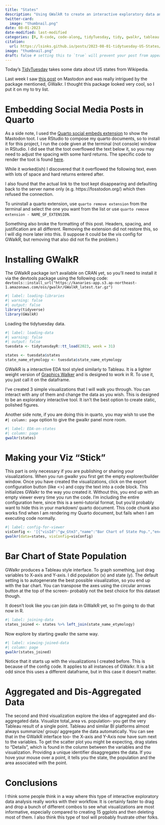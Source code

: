 ```yaml
---
title: "States"
description: "Using GWalkR to create an interactive exploratory data analysis window similar to Tableau."
twitter-card:
  image: "thumbnail.png"
date: 08-01-2023
date-modified: last-modified
categories: [R, R-code, code-along, tidyTuesday, tidy, gwalkr, tableau Alternative, exploratory data analysis, interactive] # self-defined categories
citation:
  url: https://lsinks.github.io/posts/2023-08-01-tidytuesday-US-States/states.html
image: "thumbnail.png"
draft: false # setting this to `true` will prevent your post from appearing on your listing page until you're ready!
---
```


Today's [TidyTuesday](https://github.com/rfordatascience/tidytuesday/blob/master/data/2023/2023-08-01/readme.md) takes some data about US states from Wikipedia.

Last week I saw [this post](https://fosstodon.org/@brky/110815231759746109) on Mastodon and was really intrigued by the package mentioned, GWalkr. I thought this package looked very cool, so I put it on my to try list.

# Embedding Social Media Posts in Quarto

As a side note, I used the [Quarto social embeds extension](https://quarto-social-embeds.sellorm.com/) to show the Mastodon toot. I use RStudio to compose my quarto documents, so to install it for this project, I run the code given at the terminal (not console) window in RStudio. I did see that the toot overflowed the text below it, so you may need to adjust the spacing with some hard returns. The specific code to render the toot is found [here](https://quarto-social-embeds.sellorm.com/examples/mastodon.html).

While it worked(ish) I discovered that it overflowed the following text, even with lots of space and hard returns entered after.

I also found that the actual link to the toot kept disappearing and defaulting back to the server name only (e.g. https://fosstodon.org/) which then refused the connection.

To uninstall a quarto extension, use `quarto remove extension` from the terminal and select the one you want from the list or use `quarto remove extension - NAME_OF_EXTENSION`.

Something also broke the formatting of this post. Headers, spacing, and justification are all different. Removing the extension did not restore this, so I will dig more later into this. (I suppose it could be the vis config for GWalkR, but removing that also did not fix the problem.)

# Installing GWalkR

The GWalkR package isn't available on CRAN yet, so you'll need to install it via the devtools package using the following code: `devtools::install_url("https://kanaries-app.s3.ap-northeast-1.amazonaws.com/oss/gwalkr/GWalkR_latest.tar.gz")`

```r
#| label: loading-libraries
#| warning: false
#| output: false
library(tidyverse)
library(GWalkR)
```

Loading the tidytuesday data.

```r
#| label: loading-data
#| warning: false
#| output: false
tuesdata <- tidytuesdayR::tt_load(2023, week = 31)

states <- tuesdata$states
state_name_etymology <- tuesdata$state_name_etymology
```

GWalkR is a interactive EDA tool styled similarly to Tableau. It is a lighter weight version of [Graphics Walker](https://github.com/Kanaries/graphic-walker) and is designed to work in R. To use it, you just call it on the dataframe.

I've created 3 simple visualizations that I will walk you through. You can interact with any of them and change the data as you wish. This is designed to be an exploratory interactive tool. It isn't the best option to create static, polished figures.

Another side note, if you are doing this in quarto, you may wish to use the `#| column: page` option to give the gwalkr panel more room.

```r
#| label: EDA-on-states
#| column: page
gwalkr(states)
```

# Making your Viz "Stick"

This part is only necessary if you are publishing or sharing your visualizations. When you run gwalkr you first get the empty explorer/builder window. Once you have created the visualizations, click on the export configuration button (like \<\>) and copy the text into a code block. This initializes GWalkr to the way you created it. Without this, you end up with an empty viewer every time you run the code. I'm including the entire configuration here, since this is a semi-tutorial format, but you'd probably want to hide this in your markdown/ quarto document. This code chunk also works find when I am rendering my Quarto document, but fails when I am executing code normally.

```r
#| label: config-for-viewer
visConfig <- '[{"visId":"gw_Gtm3","name":"Bar Chart of State Pop.","encodings":{"dimensions":[{"dragId":"gw_jx5q","fid":"c3RhdGU=","name":"state","semanticType":"nominal","analyticType":"dimension"},{"dragId":"gw_3nGt","fid":"cG9zdGFsX2FiYnJldmlhdGlvbg==","name":"postal_abbreviation","semanticType":"nominal","analyticType":"dimension"},{"dragId":"gw_FNnC","fid":"Y2FwaXRhbF9jaXR5","name":"capital_city","semanticType":"nominal","analyticType":"dimension"},{"dragId":"gw_-YgP","fid":"bGFyZ2VzdF9jaXR5","name":"largest_city","semanticType":"nominal","analyticType":"dimension"},{"dragId":"gw_QC9G","fid":"YWRtaXNzaW9u","name":"admission","semanticType":"temporal","analyticType":"dimension"},{"dragId":"gw_hm9z","fid":"ZGVtb255bQ==","name":"demonym","semanticType":"nominal","analyticType":"dimension"}],"measures":[{"dragId":"gw_FnuC","fid":"cG9wdWxhdGlvbl8yMDIw","name":"population_2020","analyticType":"measure","semanticType":"quantitative","aggName":"sum"},{"dragId":"gw_hRWB","fid":"dG90YWxfYXJlYV9taTI=","name":"total_area_mi2","analyticType":"measure","semanticType":"quantitative","aggName":"sum"},{"dragId":"gw_cUQK","fid":"dG90YWxfYXJlYV9rbTI=","name":"total_area_km2","analyticType":"measure","semanticType":"quantitative","aggName":"sum"},{"dragId":"gw_QH84","fid":"bGFuZF9hcmVhX21pMg==","name":"land_area_mi2","analyticType":"measure","semanticType":"quantitative","aggName":"sum"},{"dragId":"gw_tzCn","fid":"bGFuZF9hcmVhX2ttMg==","name":"land_area_km2","analyticType":"measure","semanticType":"quantitative","aggName":"sum"},{"dragId":"gw_1ggm","fid":"d2F0ZXJfYXJlYV9taTI=","name":"water_area_mi2","analyticType":"measure","semanticType":"quantitative","aggName":"sum"},{"dragId":"gw_0lnU","fid":"d2F0ZXJfYXJlYV9rbTI=","name":"water_area_km2","analyticType":"measure","semanticType":"quantitative","aggName":"sum"},{"dragId":"gw_eiwY","fid":"bl9yZXByZXNlbnRhdGl2ZXM=","name":"n_representatives","analyticType":"measure","semanticType":"quantitative","aggName":"sum"},{"dragId":"gw_count_fid","fid":"gw_count_fid","name":"Row count","analyticType":"measure","semanticType":"quantitative","aggName":"sum","computed":true,"expression":{"op":"one","params":[],"as":"gw_count_fid"}}],"rows":[{"dragId":"gw_Tlb_","fid":"c3RhdGU=","name":"state","semanticType":"nominal","analyticType":"dimension"}],"columns":[{"dragId":"gw_tHvs","fid":"cG9wdWxhdGlvbl8yMDIw","name":"population_2020","analyticType":"measure","semanticType":"quantitative","aggName":"sum"}],"color":[],"opacity":[],"size":[],"shape":[],"radius":[],"theta":[],"details":[],"filters":[],"text":[]},"config":{"defaultAggregated":true,"geoms":["auto"],"stack":"stack","showActions":false,"interactiveScale":false,"sorted":"none","zeroScale":true,"size":{"mode":"auto","width":320,"height":200},"format":{}}},{"visId":"gw_uHPW","name":"Area vs. Pop (Agg)","encodings":{"dimensions":[{"dragId":"gw_fHm7","fid":"c3RhdGU=","name":"state","semanticType":"nominal","analyticType":"dimension"},{"dragId":"gw_GIbq","fid":"cG9zdGFsX2FiYnJldmlhdGlvbg==","name":"postal_abbreviation","semanticType":"nominal","analyticType":"dimension"},{"dragId":"gw_j9gr","fid":"Y2FwaXRhbF9jaXR5","name":"capital_city","semanticType":"nominal","analyticType":"dimension"},{"dragId":"gw_UlJ3","fid":"bGFyZ2VzdF9jaXR5","name":"largest_city","semanticType":"nominal","analyticType":"dimension"},{"dragId":"gw_7t-q","fid":"YWRtaXNzaW9u","name":"admission","semanticType":"temporal","analyticType":"dimension"},{"dragId":"gw__0zS","fid":"ZGVtb255bQ==","name":"demonym","semanticType":"nominal","analyticType":"dimension"}],"measures":[{"dragId":"gw_5ToL","fid":"cG9wdWxhdGlvbl8yMDIw","name":"population_2020","analyticType":"measure","semanticType":"quantitative","aggName":"sum"},{"dragId":"gw_hIf6","fid":"dG90YWxfYXJlYV9taTI=","name":"total_area_mi2","analyticType":"measure","semanticType":"quantitative","aggName":"sum"},{"dragId":"gw_MxWn","fid":"dG90YWxfYXJlYV9rbTI=","name":"total_area_km2","analyticType":"measure","semanticType":"quantitative","aggName":"sum"},{"dragId":"gw_YbvT","fid":"bGFuZF9hcmVhX21pMg==","name":"land_area_mi2","analyticType":"measure","semanticType":"quantitative","aggName":"sum"},{"dragId":"gw_nnL-","fid":"bGFuZF9hcmVhX2ttMg==","name":"land_area_km2","analyticType":"measure","semanticType":"quantitative","aggName":"sum"},{"dragId":"gw_zJz3","fid":"d2F0ZXJfYXJlYV9taTI=","name":"water_area_mi2","analyticType":"measure","semanticType":"quantitative","aggName":"sum"},{"dragId":"gw_67yP","fid":"d2F0ZXJfYXJlYV9rbTI=","name":"water_area_km2","analyticType":"measure","semanticType":"quantitative","aggName":"sum"},{"dragId":"gw_ta24","fid":"bl9yZXByZXNlbnRhdGl2ZXM=","name":"n_representatives","analyticType":"measure","semanticType":"quantitative","aggName":"sum"},{"dragId":"gw_count_fid","fid":"gw_count_fid","name":"Row count","analyticType":"measure","semanticType":"quantitative","aggName":"sum","computed":true,"expression":{"op":"one","params":[],"as":"gw_count_fid"}}],"rows":[{"dragId":"gw_YKoG","fid":"dG90YWxfYXJlYV9taTI=","name":"total_area_mi2","analyticType":"measure","semanticType":"quantitative","aggName":"sum"}],"columns":[{"dragId":"gw_3HaQ","fid":"cG9wdWxhdGlvbl8yMDIw","name":"population_2020","analyticType":"measure","semanticType":"quantitative","aggName":"sum"}],"color":[],"opacity":[],"size":[],"shape":[],"radius":[],"theta":[],"details":[],"filters":[],"text":[]},"config":{"defaultAggregated":true,"geoms":["auto"],"stack":"stack","showActions":false,"interactiveScale":false,"sorted":"none","zeroScale":true,"size":{"mode":"auto","width":320,"height":200},"format":{}}},{"visId":"gw_RuCs","name":"Area vs. Pop (dis-agg)","encodings":{"dimensions":[{"dragId":"gw_f-aN","fid":"c3RhdGU=","name":"state","semanticType":"nominal","analyticType":"dimension"},{"dragId":"gw_T0HW","fid":"cG9zdGFsX2FiYnJldmlhdGlvbg==","name":"postal_abbreviation","semanticType":"nominal","analyticType":"dimension"},{"dragId":"gw_Uga-","fid":"Y2FwaXRhbF9jaXR5","name":"capital_city","semanticType":"nominal","analyticType":"dimension"},{"dragId":"gw_CZOt","fid":"bGFyZ2VzdF9jaXR5","name":"largest_city","semanticType":"nominal","analyticType":"dimension"},{"dragId":"gw_NhIi","fid":"YWRtaXNzaW9u","name":"admission","semanticType":"temporal","analyticType":"dimension"},{"dragId":"gw_kD6Y","fid":"ZGVtb255bQ==","name":"demonym","semanticType":"nominal","analyticType":"dimension"}],"measures":[{"dragId":"gw_80B1","fid":"cG9wdWxhdGlvbl8yMDIw","name":"population_2020","analyticType":"measure","semanticType":"quantitative","aggName":"sum"},{"dragId":"gw_oncj","fid":"dG90YWxfYXJlYV9taTI=","name":"total_area_mi2","analyticType":"measure","semanticType":"quantitative","aggName":"sum"},{"dragId":"gw_p-Ch","fid":"dG90YWxfYXJlYV9rbTI=","name":"total_area_km2","analyticType":"measure","semanticType":"quantitative","aggName":"sum"},{"dragId":"gw_MtXt","fid":"bGFuZF9hcmVhX21pMg==","name":"land_area_mi2","analyticType":"measure","semanticType":"quantitative","aggName":"sum"},{"dragId":"gw_fGM4","fid":"bGFuZF9hcmVhX2ttMg==","name":"land_area_km2","analyticType":"measure","semanticType":"quantitative","aggName":"sum"},{"dragId":"gw_s6UR","fid":"d2F0ZXJfYXJlYV9taTI=","name":"water_area_mi2","analyticType":"measure","semanticType":"quantitative","aggName":"sum"},{"dragId":"gw_D1e8","fid":"d2F0ZXJfYXJlYV9rbTI=","name":"water_area_km2","analyticType":"measure","semanticType":"quantitative","aggName":"sum"},{"dragId":"gw_4hWE","fid":"bl9yZXByZXNlbnRhdGl2ZXM=","name":"n_representatives","analyticType":"measure","semanticType":"quantitative","aggName":"sum"},{"dragId":"gw_count_fid","fid":"gw_count_fid","name":"Row count","analyticType":"measure","semanticType":"quantitative","aggName":"sum","computed":true,"expression":{"op":"one","params":[],"as":"gw_count_fid"}}],"rows":[{"dragId":"gw_g_M-","fid":"dG90YWxfYXJlYV9taTI=","name":"total_area_mi2","analyticType":"measure","semanticType":"quantitative","aggName":"sum"}],"columns":[{"dragId":"gw_A9lF","fid":"cG9wdWxhdGlvbl8yMDIw","name":"population_2020","analyticType":"measure","semanticType":"quantitative","aggName":"sum"}],"color":[],"opacity":[],"size":[],"shape":[],"radius":[],"theta":[],"details":[{"dragId":"gw_Fv7k","fid":"c3RhdGU=","name":"state","semanticType":"nominal","analyticType":"dimension"}],"filters":[],"text":[]},"config":{"defaultAggregated":true,"geoms":["auto"],"stack":"stack","showActions":false,"interactiveScale":false,"sorted":"none","zeroScale":true,"size":{"mode":"auto","width":320,"height":200},"format":{}}}]'
gwalkr(data=states, visConfig=visConfig)
```

# Bar Chart of State Population

GWalkr produces a Tableau style interface. To graph something, just drag variables to X-axis and Y-axis. I did population (x) and state (y). The default setting is to autogenerate the best possible visualization, so you end up with the bar chart. You can transpose the axes using the circular arrows button at the top of the screen- probably not the best choice for this dataset though.

It doesn't look like you can join data in GWalkR yet, so I'm going to do that now in R.

```r
#| label: joining-data
states_joined <- states %>% left_join(state_name_etymology)
```

Now explore by starting gwalkr the same way.

```r
#| label: viewing-joined-data
#| column: page
gwalkr(states_joined)
```

Notice that it starts up with the visualizations I created before. This is because of the config code. It applies to all instances of GWalkr. It is a bit odd since this uses a different dataframe, but in this case it doesn't matter.

# Aggregated and Dis-Aggregated Data

The second and third visualization explore the idea of aggregated and dis-aggregated data. Visualize total_area vs. population- you get the very Tableau result of a single point. Tableau and similar BI platforms almost always summarize/ group/ aggregate the data automatically. You can see that in the GWalkR interface too- the X-axis and Y-Axis now have sum next to the variables. To get the scatter plot you might be expecting, drag states to "Details", which is found in the column between the variables and the visualization. Providing a unique identifier disaggregates the data. If you hove your mouse over a point, it tells you the state, the population and the area associated with the point.

# Conclusions

I think some people think in a way where this type of interactive exploratory data analysis really works with their workflow. It is certainly faster to drag and drop a bunch of different combos to see what visualizations are most informative, especially compared to creating 15 ggplots and then deleting most of them. I also think this type of tool will probably frustrate other folks.
